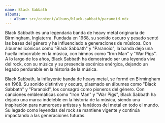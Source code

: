```yaml
---
name: Black Sabbath
albums:
  - album: src/content/albums/black-sabbath/paranoid.mdx
---
```


Black Sabbath es una legendaria banda de heavy metal originaria de Birmingham, Inglaterra. Fundada en 1968, su sonido oscuro y pesado sentó las bases del género y ha influenciado a generaciones de músicos. Con álbumes icónicos como "Black Sabbath" y "Paranoid", la banda dejó una huella imborrable en la música, con himnos como "Iron Man" y "War Pigs". A lo largo de los años, Black Sabbath ha demostrado ser una leyenda viva del rock, con su música y su presencia escénica enérgica, dejando un legado perdurable en la historia de la música.

Black Sabbath, la influyente banda de heavy metal, se formó en Birmingham en 1968. Su sonido distintivo y oscuro, plasmado en álbumes como "Black Sabbath" y "Paranoid", los consagró como pioneros del género. Con canciones emblemáticas como "Iron Man" y "War Pigs", Black Sabbath ha dejado una marca indeleble en la historia de la música, siendo una inspiración para numerosos artistas y fanáticos del metal en todo el mundo. Su legado como leyendas del rock se mantiene vigente y continúa impactando a las generaciones futuras.
